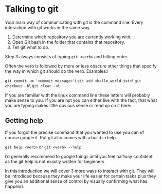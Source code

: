 # Talking to git

Your main way of communicating with git is the command line.
Every interaction with git works in the same way.

1. Determine which repository you are currently working with.
2. Open Git bash in the folder that contains that repository.
3. Tell git what to do.

Step 3 always consists of typing 
`git <verb>` and hitting enter.

Often the verb is followed by more or less obscure other things that specify the way in which git should do the verb.
Examples:\\ 

`git commit -m '<commit message>'`\\
`git add <hallo_world.txt>`\\
`git checkout -b `\\
`git clean -n`\\

If you are familiar with the linux command line these letters will probably make sense to you. 
If you are not you can either live with the fact, that what you are typing makes little obvious sense or read up on it here:

## Getting help

If you forgot the precise command that you wanted to use you can of course google it.
Put git also comes with a build in help.

`git help <verb>`
or
`git <verb> --help`

I'd generally recommend to google things until you feel halfway confident 
as the git help is not exactly written for beginners.  

In this introduction we will cover 3 more ways to interact with git. 
They will be introdiced because they make your life easier for certain tasks
plus they give you an additional sense of control by visually confirming what has happend.

